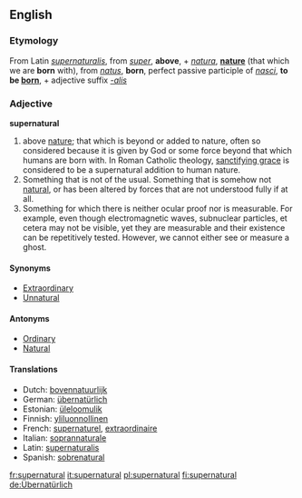 ==English==

===Etymology===
From Latin ''[[supernaturalis]]'', from ''[[super]]'', '''above''', + ''[[natura]]'', '''[[nature]]''' (that which we are '''born''' with), from ''[[natus]]'', '''born''', perfect passive participle of ''[[nasci]]'', '''to be [[born]]''', + adjective suffix ''[[-alis]]''

===Adjective===
'''supernatural'''

# above [[nature]]; that which is beyond or added to nature, often so considered because it is given by God or some force beyond that which humans are born with.  In Roman Catholic theology, [[sanctifying grace]] is considered to be a supernatural addition to human nature.
# Something that is not of the usual.  Something that is somehow not [[natural]], or has been altered by forces that are not understood fully if at all.
# Something for which there is neither ocular proof nor is measurable.  For example, even though electromagnetic waves, subnuclear particles, et cetera may not be visible, yet they are measurable and their existence can be repetitively tested.  However, we cannot either see or measure a ghost.

====Synonyms====
*[[Extraordinary]]
*[[Unnatural]]

====Antonyms====
*[[Ordinary]]
*[[Natural]]

====Translations====
*Dutch: [[bovennatuurlijk]]
*German: [[übernatürlich]]
*Estonian: [[üleloomulik]]
*Finnish: [[yliluonnollinen]]
*French: [[supernaturel]], [[extraordinaire]]
*Italian: [[soprannaturale]]
*Latin: [[supernaturalis]]
*Spanish: [[sobrenatural]]

[[fr:supernatural]]
[[it:supernatural]]
[[pl:supernatural]]
[[fi:supernatural]]
[[de:Übernatürlich]]